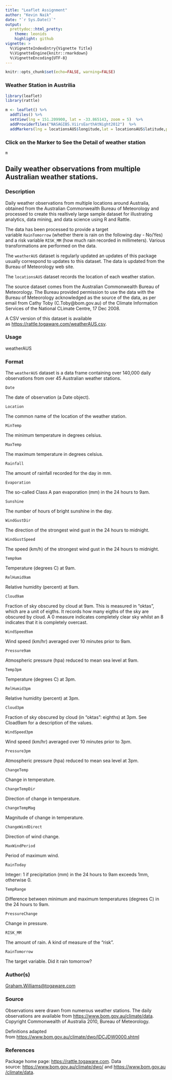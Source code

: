 ```yaml
---
title: "Leaflet Assignment"
author: "Kevin Naik"
date: "`r Sys.Date()`"
output:
  prettydoc::html_pretty:
    theme: leonids
    highlight: github
vignette: >
  %\VignetteIndexEntry{Vignette Title}
  %\VignetteEngine{knitr::rmarkdown}
  %\VignetteEncoding{UTF-8}
---
```


```r
knitr::opts_chunk$set(echo=FALSE, warning=FALSE)
```


### Weather Station in Austrilia

```r
library(leaflet)
library(rattle)
```

```r
m <- leaflet() %>%
  addTiles() %>%
  setView(lng = 151.209900, lat = -33.865143, zoom = 5)  %>% 
  addProviderTiles("NASAGIBS.ViirsEarthAtNight2012")  %>% 
  addMarkers(lng = locationsAUS$longitude,lat = locationsAUS$latitude,popup = locationsAUS$stnID, label = locationsAUS$name)
```

### Click on the Marker to See the Detail of weather station

```r
m
```



Daily weather observations from multiple Australian weather stations.
---------------------------------------------------------------------

### Description

Daily weather observations from multiple locations around Australia, obtained from the Australian Commonwealth Bureau of Meteorology and processed to create this realtively large sample dataset for illustrating analytics, data mining, and data science using R and Rattle.

The data has been processed to provide a target variable `RainTomorrow` (whether there is rain on the following day - No/Yes) and a risk variable `RISK_MM` (how much rain recorded in millimeters). Various transformations are performed on the data.

The `weatherAUS` dataset is regularly updated an updates of this package usually correspond to updates to this dataset. The data is updated from the Bureau of Meteorology web site.

The `locationsAUS` dataset records the location of each weather station.

The source dataset comes from the Australian Commonwealth Bureau of Meteorology. The Bureau provided permission to use the data with the Bureau of Meteorology acknowledged as the source of the data, as per email from Cathy Toby (C.Toby@bom.gov.au) of the Climate Information Services of the National CLimate Centre, 17 Dec 2008.

A CSV version of this dataset is available as <https://rattle.togaware.com/weatherAUS.csv>.

### Usage

weatherAUS

### Format

The `weatherAUS` dataset is a data frame containing over 140,000 daily observations from over 45 Australian weather stations.

`Date`

The date of observation (a Date object).

`Location`

The common name of the location of the weather station.

`MinTemp`

The minimum temperature in degrees celsius.

`MaxTemp`

The maximum temperature in degrees celsius.

`Rainfall`

The amount of rainfall recorded for the day in mm.

`Evaporation`

The so-called Class A pan evaporation (mm) in the 24 hours to 9am.

`Sunshine`

The number of hours of bright sunshine in the day.

`WindGustDir`

The direction of the strongest wind gust in the 24 hours to midnight.

`WindGustSpeed`

The speed (km/h) of the strongest wind gust in the 24 hours to midnight.

`Temp9am`

Temperature (degrees C) at 9am.

`RelHumid9am`

Relative humidity (percent) at 9am.

`Cloud9am`

Fraction of sky obscured by cloud at 9am. This is measured in "oktas", which are a unit of eigths. It records how many eigths of the sky are obscured by cloud. A 0 measure indicates completely clear sky whilst an 8 indicates that it is completely overcast.

`WindSpeed9am`

Wind speed (km/hr) averaged over 10 minutes prior to 9am.

`Pressure9am`

Atmospheric pressure (hpa) reduced to mean sea level at 9am.

`Temp3pm`

Temperature (degrees C) at 3pm.

`RelHumid3pm`

Relative humidity (percent) at 3pm.

`Cloud3pm`

Fraction of sky obscured by cloud (in "oktas": eighths) at 3pm. See Cload9am for a description of the values.

`WindSpeed3pm`

Wind speed (km/hr) averaged over 10 minutes prior to 3pm.

`Pressure3pm`

Atmospheric pressure (hpa) reduced to mean sea level at 3pm.

`ChangeTemp`

Change in temperature.

`ChangeTempDir`

Direction of change in temperature.

`ChangeTempMag`

Magnitude of change in temperature.

`ChangeWindDirect`

Direction of wind change.

`MaxWindPeriod`

Period of maximum wind.

`RainToday`

Integer: 1 if precipitation (mm) in the 24 hours to 9am exceeds 1mm, otherwise 0.

`TempRange`

Difference between minimum and maximum temperatures (degrees C) in the 24 hours to 9am.

`PressureChange`

Change in pressure.

`RISK_MM`

The amount of rain. A kind of measure of the "risk".

`RainTomorrow`

The target variable. Did it rain tomorrow?

### Author(s)

<Graham.Williams@togaware.com>

### Source

Observations were drawn from numerous weather stations. The daily observations are available from <https://www.bom.gov.au/climate/data>. Copyright Commonwealth of Australia 2010, Bureau of Meteorology.

Definitions adapted from <https://www.bom.gov.au/climate/dwo/IDCJDW0000.shtml>

### References

Package home page: [https://rattle.togaware.com](https://rattle.togaware.com/). Data source: <https://www.bom.gov.au/climate/dwo/> and <https://www.bom.gov.au/climate/data>.
